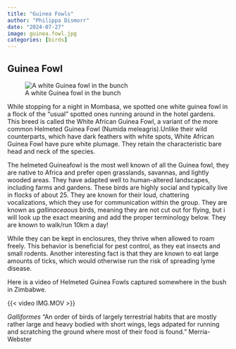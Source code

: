 ```yaml
---
title: "Guinea Fowls"
author: "Philippa Dismorr"
date: "2024-07-27"
image: guinea.fowl.jpg
categories: [birds]
---
```


## Guinea Fowl
![A white Guinea fowl in the bunch](white-guinea-fowl.jpeg)

While stopping for a night in Mombasa, we spotted one white guinea fowl in a flock of the "usual" spotted ones running around in the hotel gardens. This breed is called the White African Guinea Fowl, a variant of the more common Helmeted Guinea Fowl (Numida meleagris).Unlike their wild counterparts, which have dark feathers with white spots, White African Guinea Fowl have pure white plumage. They retain the characteristic bare head and neck of the species.

The helmeted Guineafowl is the most well known of all the Guinea fowl, they are native to Africa and prefer open grasslands, savannas, and lightly wooded areas. They have adapted well to human-altered landscapes, including farms and gardens. These birds are highly social and typically live in flocks of about 25. They are known for their loud, chattering vocalizations, which they use for communication within the group. They are known as *gallinaceaous* birds,  meaning they are not cut out for flying, but i will look up the exact meaning and add the proper terminology below. They are known to walk/run 10km a day! 

While they can be kept in enclosures, they thrive when allowed to roam freely. This behavior is beneficial for pest control, as they eat insects and small rodents. Another interesting fact is that they are known to eat large amounts of ticks, which would otherwise run the risk of spreading lyme disease. 

Here is a video of Helmeted Guinea Fowls captured somewhere in the bush in Zimbabwe. 

{{< video IMG.MOV >}}

:::{.callout-note}
*Galliformes* "An order of birds of largely terrestrial habits that are mostly rather large and heavy bodied with short wings, legs adpated for running and scratching the ground where most of their food is found." Merria-Webster 
:::


